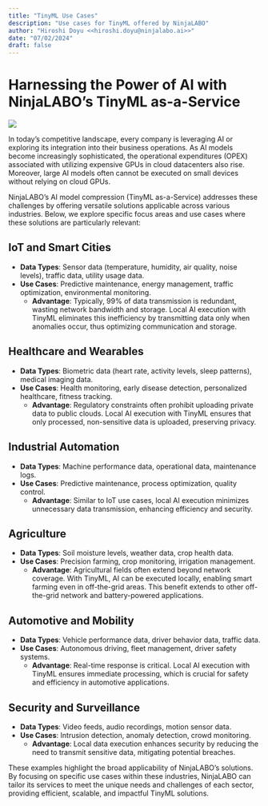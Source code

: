```yaml
---
title: "TinyML Use Cases"
description: "Use cases for TinyML offered by NinjaLABO"
author: "Hiroshi Doyu <<hiroshi.doyu@ninjalabo.ai>>"
date: "07/02/2024"
draft: false
---
```

# Harnessing the Power of AI with NinjaLABO's TinyML as-a-Service

![](../images/tinymlusecases.png)

In today's competitive landscape, every company is leveraging AI or exploring its integration into their business operations. As AI models become increasingly sophisticated, the operational expenditures (OPEX) associated with utilizing expensive GPUs in cloud datacenters also rise. Moreover, large AI models often cannot be executed on small devices without relying on cloud GPUs.

NinjaLABO's AI model compression (TinyML as-a-Service) addresses these challenges by offering versatile solutions applicable across various industries. Below, we explore specific focus areas and use cases where these solutions are particularly relevant:

## IoT and Smart Cities
- **Data Types**: Sensor data (temperature, humidity, air quality, noise levels), traffic data, utility usage data.
- **Use Cases**: Predictive maintenance, energy management, traffic optimization, environmental monitoring.
  - **Advantage**: Typically, 99% of data transmission is redundant, wasting network bandwidth and storage. Local AI execution with TinyML eliminates this inefficiency by transmitting data only when anomalies occur, thus optimizing communication and storage.

## Healthcare and Wearables
- **Data Types**: Biometric data (heart rate, activity levels, sleep patterns), medical imaging data.
- **Use Cases**: Health monitoring, early disease detection, personalized healthcare, fitness tracking.
  - **Advantage**: Regulatory constraints often prohibit uploading private data to public clouds. Local AI execution with TinyML ensures that only processed, non-sensitive data is uploaded, preserving privacy.

## Industrial Automation
- **Data Types**: Machine performance data, operational data, maintenance logs.
- **Use Cases**: Predictive maintenance, process optimization, quality control.
  - **Advantage**: Similar to IoT use cases, local AI execution minimizes unnecessary data transmission, enhancing efficiency and security.

## Agriculture
- **Data Types**: Soil moisture levels, weather data, crop health data.
- **Use Cases**: Precision farming, crop monitoring, irrigation management.
  - **Advantage**: Agricultural fields often extend beyond network coverage. With TinyML, AI can be executed locally, enabling smart farming even in off-the-grid areas. This benefit extends to other off-the-grid network and battery-powered applications.

## Automotive and Mobility
- **Data Types**: Vehicle performance data, driver behavior data, traffic data.
- **Use Cases**: Autonomous driving, fleet management, driver safety systems.
  - **Advantage**: Real-time response is critical. Local AI execution with TinyML ensures immediate processing, which is crucial for safety and efficiency in automotive applications.

## Security and Surveillance
- **Data Types**: Video feeds, audio recordings, motion sensor data.
- **Use Cases**: Intrusion detection, anomaly detection, crowd monitoring.
  - **Advantage**: Local data execution enhances security by reducing the need to transmit sensitive data, mitigating potential breaches.

These examples highlight the broad applicability of NinjaLABO's solutions. By focusing on specific use cases within these industries, NinjaLABO can tailor its services to meet the unique needs and challenges of each sector, providing efficient, scalable, and impactful TinyML solutions.